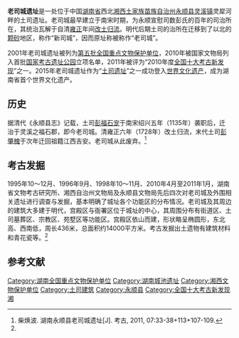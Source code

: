 {{coord|28|59|47|N|109|58|20|E|scale:10000|display=title}}
{{文物保护单位
| 级别 = 全国
| 名称 = 老司城遗址
| 图片 = {{Location map | China Hunan| label=老司城 | label_size=60 | lat_deg=28 | lat_min=59 | lat_sec=47 | lon_deg=109 | lon_min=58 | lon_sec=20 | position=right | width= | float=center | caption=}}
| 所在 = [[湖南省|湖南省]][[永顺县|永顺县]]
| 分类 = 古遗址
| 时代 = 五代—清
| 编号 = 5-94
| 登录 = 2001年6月25日
}}
'''老司城遗址'''是一处位于中国[[湖南省|湖南省]]西北[[湘西土家族苗族自治州|湘西土家族苗族自治州]][[永顺县|永顺县]][[灵溪镇_(永顺县)|灵溪镇]]灵犀河畔的土司遗址。老司城最早建立于南宋时期，为永顺宣慰司数彭氏的百年的司治所在，其统治瓦解于自清[[雍正|雍正]]年间[[改土归流|改土归流]]。明代后期土司的治所在迁移到了以北的[[颗砂乡|颗砂]]地区，称作“新司城”，因而原址称被称作“老司城”。

2001年老司城遗址被列为[[第五批全国重点文物保护单位|第五批全国重点文物保护单位]]，2010年被国家文物局列入首批[[国家考古遗址公园|国家考古遗址公园]]立项名单，2011年被评为“2010年度[[全国十大考古新发现|全国十大考古新发现]]”之一。2015年老司城遗址作为“[[土司遗址|土司遗址]]”之一成功登入[[世界文化遗产|世界文化遗产]]，成为湖南省首个世界文化遗产。

==历史==
据清代《永顺县志》记载，土司[[彭福石宠|彭福石宠]]于南宋绍兴五年（1135年）袭职后，迁治于灵溪之福石郡，即今老司城。清雍正六年（1728年）改土归流，末代土司[[彭肇槐|彭肇槐]]于次年迁回祖籍江西吉安。老司城从此废弃。<ref name="柴焕波2011">柴焕波. 湖南永顺县老司城遗址[J]. 考古, 2011, 07:33-38+113+107-109.</ref>

==考古发掘==
1995年10～12月、1996年9月、1998年10～11月、2010年4月至2011年1月，湖南省文物考古研究所、湘西自治州文物局及永顺县文物局先后四次对老司城及外围相关遗址进行调查与发掘，基本明确了城址各个功能区的分布情况。老司城及其周边的建筑大多建于明代，宫殿区与衙署区位于城址的中心，其周围分布有街道区、土司墓葬区、宗教区、苑墅区等功能区。宫殿区依山而建，形状略呈椭圆形，东北高、西南低，周长436米，总面积约14000平方米。考古发掘出土遗物有建筑材料和青花瓷等。<ref name="柴焕波2011"/>

==参考文献==
{{Reflist|2}}

{{湖南全国重点文物保护单位}}
{{中华人民共和国国家考古遗址公园}}

{{DEFAULTSORT:L}}
[[Category:湖南全国重点文物保护单位|Category:湖南全国重点文物保护单位]]
[[Category:湖南城池遗址|Category:湖南城池遗址]]
[[Category:湘西文物保护单位|Category:湘西文物保护单位]]
[[Category:土司建筑|Category:土司建筑]]
[[Category:永顺县|Category:永顺县]]
[[Category:全国十大考古新发现|Category:全国十大考古新发现]]
[[Category:中国世界遗产|湘]]